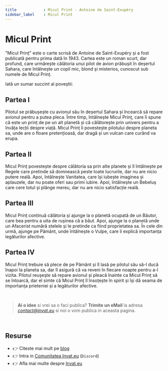 ```yaml
---
title            : Micul Print - Antoine de Saint-Exupéry
sidebar_label    : Micul Print
---
```


# Micul Print

"Micul Prinț" este o carte scrisă de Antoine de Saint-Exupéry și a fost publicată pentru prima dată în 1943. 
Cartea este un roman scurt, dar profund, care urmărește călătoria unui pilot de avion prăbușit în deșertul Sahara, care întâlnește un copil mic, blond și misterios, cunoscut sub numele de Micul Prinț.

Iată un sumar succint al poveștii:

## Partea I

Pilotul se prăbușește cu avionul său în deșertul Sahara și încearcă să repare avionul pentru a putea pleca. 
Între timp, întâlnește Micul Prinț, care îi spune că este un prinț de pe un alt planetă și că călătorește prin univers pentru a învăța lecții despre viață. 
Micul Prinț îi povestește pilotului despre planeta sa, unde are o floare pretențioasă, dar dragă și un vulcan care curând va erupa.

## Partea II

Micul Prinț povestește despre călătoria sa prin alte planete și îl întâlnește pe Regele care pretinde să domnească peste toate lucrurile, dar nu are nicio putere reală. 
Apoi, întâlnește Vanitatea, care își iubește imaginea și aplauzele, dar nu poate oferi sau primi iubire. Apoi, întâlnește un Bebeluș care cere totul și plânge mereu, dar nu are nicio satisfacție reală.

## Partea III

Micul Prinț continuă călătoria și ajunge la o planetă ocupată de un Băutor, care bea pentru a uita de rușinea că a băut. 
Apoi, ajunge la o planetă unde un Afacerist numără stelele și le pretinde ca fiind proprietatea sa. 
În cele din urmă, ajunge pe Pământ, unde întâlnește o Vulpe, care îi explică importanța legăturilor afective.

## Partea IV

Micul Prinț trebuie să plece de pe Pământ și îl lasă pe pilotul său să-l ducă înapoi la planeta sa, dar îl asigură că va reveni în fiecare noapte pentru a-l vizita. 
Pilotul reușește să repare avionul și pleacă înainte ca Micul Prinț să se întoarcă, dar el simte că Micul Prinț îl însoțește în spirit și își dă seama de importanța prieteniei și a legăturilor afective.

<br />

> **Ai o idee** si vrei sa o faci publica? **Trimite un eMail** la adresa *contact@invat.eu* si noi o vom publica in aceasta pagina.

<br />

## Resurse

- 👉 Citeste mai mult pe [blog](https://www.blog.invat.eu/)
- 👉 Intra in [Comunitatea Invat.eu](https://discord.gg/uh2WWTKt) (`Discord`)  
- 👉 Afla mai multe despre [Invat.eu](/intro) 

